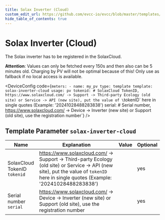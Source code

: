 ```yaml
---
title: Solax Inverter (Cloud)
custom_edit_url: https://github.com/evcc-io/evcc/blob/master/templates/definition/meter/solax-inverter-cloud.yaml
hide_table_of_contents: true
---
```



# Solax Inverter (Cloud)

<DeviceFeatures features="" />

The Solax inverter has to be registered in the SolaxCloud.

**Attention**: Values can only be fetched every 150s and then also can be 5 minutes old. Charging by PV will not be optimal because of this! Only use as fallback if no local access is available.


<DeviceConfig code={`meters:
    - name: my_pv
      type: template
      template: solax-inverter-cloud
      usage: pv
      tokenid: # SolaxCloud TokenID, https://www.solaxcloud.com/ -> Support -> Third-party Ecology (old site) or Service -> API (new site), put the value of \`tokenID\` here in single quotes (Example: '20241028488283838')
      serial: # Serial number, https://www.solaxcloud.com/ -> Device -> Inverter (new site) or Support (old site), use the registration number`}  />

## Template Parameter `solax-inverter-cloud`

| Name | Explanation | Value | Optional |
|-----------|-------------|-------|----------|
| SolaxCloud TokenID<br/>`tokenid` | https://www.solaxcloud.com/ -&gt; Support -&gt; Third-party Ecology (old site) or Service -&gt; API (new site), put the value of `tokenID` here in single quotes (Example: '20241028488283838') |  | yes |
| Serial number<br/>`serial` | https://www.solaxcloud.com/ -&gt; Device -&gt; Inverter (new site) or Support (old site), use the registration number |  | yes |

